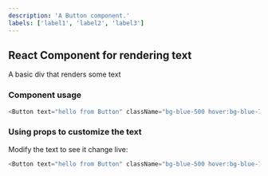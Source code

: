 ```yaml
---
description: 'A Button component.'
labels: ['label1', 'label2', 'label3']
---
```



## React Component for rendering text

A basic div that renders some text

### Component usage
```js
<Button text="hello from Button" className="bg-blue-500 hover:bg-blue-700 text-white font-bold py-2 px-4 rounded"/>
```

### Using props to customize the text

Modify the text to see it change live:
```js live
<Button text="hello from Button" className="bg-blue-500 hover:bg-blue-700 text-white font-bold py-2 px-4 rounded"/>
```
